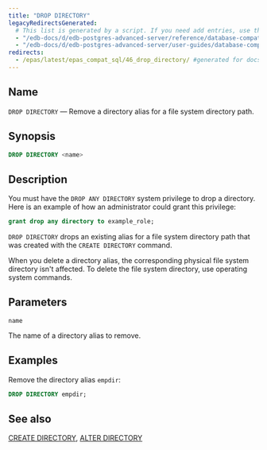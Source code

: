 ```yaml
---
title: "DROP DIRECTORY"
legacyRedirectsGenerated:
  # This list is generated by a script. If you need add entries, use the `legacyRedirects` key.
  - "/edb-docs/d/edb-postgres-advanced-server/reference/database-compatibility-for-oracle-developers-reference-guide/9.6/Database_Compatibility_for_Oracle_Developers_Reference_Guide.1.060.html"
  - "/edb-docs/d/edb-postgres-advanced-server/user-guides/database-compatibility-for-oracle-developers-guide/9.5/Database_Compatibility_for_Oracle_Developers_Guide.1.088.html"
redirects:
  - /epas/latest/epas_compat_sql/46_drop_directory/ #generated for docs/epas/reorg-role-use-case-mode
---
```


<div id="drop_directory" class="registered_link"></div>

## Name

`DROP DIRECTORY` &mdash; Remove a directory alias for a file system directory path.

## Synopsis

```sql
DROP DIRECTORY <name>
```

## Description

You must have the `DROP ANY DIRECTORY` system privilege to drop a directory. Here is an example of how an administrator could grant this privilege:

```sql
grant drop any directory to example_role;
```

`DROP DIRECTORY` drops an existing alias for a file system directory path that was created with the `CREATE DIRECTORY` command. 

When you delete a directory alias, the corresponding physical file system directory isn't affected. To delete the file system directory, use operating system commands.

## Parameters

`name`

 The name of a directory alias to remove.

## Examples

Remove the directory alias `empdir`:

```sql
DROP DIRECTORY empdir;
```

## See also

[CREATE DIRECTORY](22_create_directory/#create_directory), [ALTER DIRECTORY](02_alter_directory/#alter_directory)
